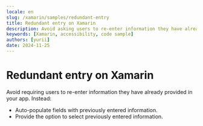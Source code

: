 ```yaml
---
locale: en
slug: /xamarin/samples/redundant-entry
title: Redundant entry on Xamarin
description: Avoid asking users to re-enter information they have already provided in the same session.
keywords: [Xamarin, accessibility, code sample]
authors: [yurii]
date: 2024-11-25
---
```


# Redundant entry on Xamarin

Avoid requiring users to re-enter information they have already provided in your app. Instead:

- Auto-populate fields with previously entered information.
- Provide the option to select previously entered information.

<CodeSample id="redundant-entry" platform="xamarin" locale="en"/>
